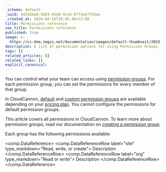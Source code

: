 ```yaml
---
_schema: default
_uuid: 4d336ea8-9dd3-45e8-9cc6-8773ae77d3ae
_created_at: 2024-04-16T10:45:46+12:00
title: Permissions reference
nav_title: Permissions reference
published: true
image: >-
  https://cc-dam.imgix.net/documentation/images/default-thumbnail/2023-Q4/CloudCannon-Documentation-Thumbnail.png
description: A list of permission options for using Permission Groups.
tags: []
related_articles: []
related_links: []
explicit_canonical:
---
```

You can control what your team can access using <a href="/documentation/articles/default-permission-groups/" target="_blank" rel="noopener">permission groups</a>. For each permission group, you can set the permissions for every member of that group.

In CloudCannon, [default](/documentation/articles/default-permission-groups/) and [custom permission groups](/documentation/articles/create-a-permission-group/) are available depending on your [pricing plan](/pricing/). You cannot configure the permissions for default permission groups.

This article covers all permissions in CloudCannon. To learn more about permission groups, read our documentation on [creating a permission group](/documentation/articles/create-a-permission-group/).

Each group has the following permissions available:

<comp.DataReference>
  <comp.DataReferenceRow label="site" type_markdown="Read, write, or create">
    Description
  </comp.DataReferenceRow>
  <comp.DataReferenceRow label="org" type_markdown="Read or write">
    Description
  </comp.DataReferenceRow>
</comp.DataReference>